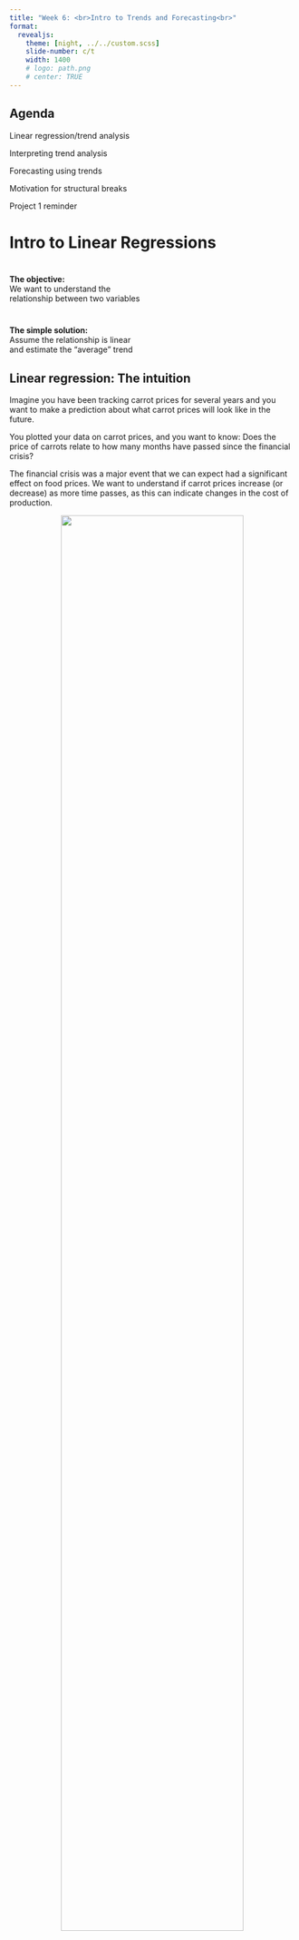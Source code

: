 ```yaml
---
title: "Week 6: <br>Intro to Trends and Forecasting<br>"
format: 
  revealjs:
    theme: [night, ../../custom.scss]
    slide-number: c/t
    width: 1400
    # logo: path.png
    # center: TRUE
---
```


## Agenda 

Linear regression/trend analysis

Interpreting trend analysis

Forecasting using trends

Motivation for structural breaks

Project 1 reminder

<!-- ============================= -->
<!-- (4-22-2024) Lauren moved material in from Week 06 (Lecture 01 Week 02) For next year, plan is to re-do Week 06 lecture to be more about forecasting and decomposition. I left the content in there for Week 05 (commented out) for now. -->
<!-- ============================= -->

<!-- example of big text fit to slide width -->

<!-- ::: {.r-fit-text} -->
<!-- Big Text -->
<!-- ::: -->

<!-- :::: {.columns style="text-align: center"} -->
<!-- ::: {.column width="40%"} -->
<!-- ::: -->
<!-- ::: {.column width="60%"} -->
<!-- ::: -->
<!-- :::: -->


# Intro to Linear Regressions

# 
::: {.r-fit-text }
**The objective:** <br>
We want to understand the <br> 
relationship between two variables
:::
#

::: {.r-fit-text }
**The simple solution:** <br> 
Assume the relationship is linear <br> 
and estimate the "average" trend
:::


## Linear regression: The intuition {.scrollable}

Imagine you have been tracking carrot prices for several years and you want to make a prediction about what carrot prices will look like in the future.

You plotted your data on carrot prices, and you want to know: Does the price of carrots relate to how many months have passed since the financial crisis?

::: {.notes}
The financial crisis was a major event that we can expect had a significant effect on food prices. We want to understand if carrot prices increase (or decrease) as more time passes, as this can indicate changes in the cost of production.

:::

::: {style="text-align: center"}
![](includes/carrot_scatter.png){width="80%"}
::: 

## Linear regression: The intuition {.scrollable}

We can use statistical tools to determine the relationship between "Months since financial crisis" and "Carrot price" to answer questions that cannot always be determined by simply looking at a data plot.

The tool is linear regression, or *regression analysis*.

::: {.notes}

:::

::: {style="text-align: center"}
![](includes/carrot_scatter.png){width="80%"}
::: 

## Equation of a line {.scrollable}

:::: {.columns}

::: {.column width="50%"}

Quick review: The equation of a line plotting the relationship between $y$ and $x$ is,
$$y=mx+b $$

Which variable represents the slope?

Which variable represents the intercept?

:::

::: {.column width="50%"}

```r
#| fig-width: 5

library(ggplot2,quietly = T)
data.frame(x=seq.int(0,10,1),
           y=seq(3,23,length.out=11)) |>
  ggplot(aes(x,y)) + 
    geom_line() +
    scale_y_continuous(breaks = seq.int(0,24,2),limits = c(0,24)) +
    scale_x_continuous(breaks = seq.int(0,10,2)) 
```
:::

::::



## Regression analysis {.scrollable}

**Regression analysis** is a tool that examines the average relationship between two (or more) variables.

It helps us understand:

- How an outcome, or the "dependent" variable, (carrot price) changes when one or more "independent" variables (months since the financial crisis) change.

<!-- - What factors predict a change in an outcome, given a change in an independent variable. -->

We use regression analysis to:

- Forecast future values of the dependent variable (e.g., what carrot prices might be in the future, given past responses to economic events).

- Evaluate the strength of each predictor, i.e., which independent variables are most strongly correlated with changes in carrot prices.

::: {.notes}

How an outcome changes in response to an ind. var change: Since the model is specifying the relationship between independent (RHS vars) and an outcome (y or dependent vars), new observed independent vars + the model can predict new outcomes.

:::

## Regression analysis, applied {.scrollable}

We use linear regression, along with our data, to answer:

1.  Are carrot prices, *on average*, increasing or decreasing?

2.  How much of the observed variation in carrot prices can be explained by a simple time-trend line?

3.  What is the most reasonable prediction of carrot prices 250 months after the financial crisis?

## Exercise 1: Which trend line fits the data best? {.scrollable}
![](includes/carrot_trend2.png){width="45%"}![](includes/carrot_trend3.png){width="45%"}
![](includes/carrot_trend1.png){width="45%"}![](includes/carrot_trend4.png){width="45%"}


## Exercise 1: Which trend line fits the data best? {.scrollable}

It is not easy to eyeball a trend line. 

Regression analysis is useful to determine the best-fitting line.

In simple terms, a "best-fitting" line is one that goes through, or is closest to, most of the data points in the chart.

![](includes/carrot_trend2.png){width="45%"}![](includes/carrot_trend3.png){width="45%"}
![](includes/carrot_trend1.png){width="45%"}![](includes/carrot_trend4.png){width="45%"}

<!---
#
::: {.r-fit-text }
**Which trend line fits the data best?** <br> 
Why?<br> 
:::
--->

<!---
## Regression analysis {.scrollable}

![](includes/carrot_ols1.png){width="80%"}
--->

## Regression analysis, applied {.scrollable}

We use can use linear regression, along with our data, to answer:

1.  **Are carrot prices, on average, increasing or decreasing?**

    - **Increasing (slightly)**

2.  How much of the observed variation in carrot prices can be explained by a simple trend line?

3.  What is the most reasonable prediction of carrot prices 250 months after the financial crisis?

## The Ordinary Least Squares Regression 

Ordinary Least Squares (OLS) is the most common estimation method for linear models.

For a good reason: As long as your model satisfies the certain assumptions, you're getting the BEST possible estimates.

<!---
BEST = accurate (unbiased) + most precise (best)
--->

Tableau, Excel, and other programs use OLS to estimate trend lines.

<!---
## OLS: Unbiased {.scrollable}

What do we mean by "unbiased"?

- predictions are correct on average

- the average value of errors (the distance between observations and predictions) equals zero

# 
![](includes/estimates_bias.png){width="100%"}

::: {style="font-size: 80%;"}
*Source:* [Statistics by Jim](https://statisticsbyjim.com/regression/gauss-markov-theorem-ols-blue/)

:::

## OLS: Best {.scrollable}

What do we mean by "best"?

- predictions have the smallest possible variance

- larger variance = larger probability that our estimates are further away from the correct/true/observed value

# 
![](includes/estimates_precision.png){width="100%"}

::: {style="font-size: 80%;"}
*Source:* [Statistics by Jim](https://statisticsbyjim.com/regression/gauss-markov-theorem-ols-blue/)

:::

--->

## The OLS regression equation {.scrollable}

The following equation represents the mathematical relationship between an independent variable and a dependent variable. 
![](includes/reg_eq.png){width="80%"}

The $\beta_1$ coefficient:

- Acts as the "weight" that the independent variable has in predicting the dependent variable.

- Tells you how much the dependent variable is expected to increase (or decrease) when the independent variable increases by one unit.

The $\beta_0$ coefficient:

- This is our intercept term.

- It is the value of the dependent variable when all the independent variables are zero.

- It represents the expected value of the outcome you're interested in predicting when all of your predictor variables are zero.

::: {.notes}
Beta 1: If you're looking at the relationship between hours studied (independent variable) and exam score (dependent variable), the coefficient of the hours studied tells you how many points you'd expect the exam score to increase for every additional hour studied. If the coefficient is 2, it means that for each additional hour studied, the exam score is expected to increase by 2 points, holding all else constant.

The coefficient essentially acts as a weight that quantifies the impact of one unit change in the independent variable on the dependent variable.

Beta 0: In the same study examining the relationship between hours studied and test scores, the intercept would indicate the predicted test score for a student who did not study at all (zero hours). If the intercept is 50, it suggests that a student is expected to score 50 on the test without studying, assuming the model holds true and all other factors are constant.
:::

<!---
## OLS Estimation {.scrollable}

**Problem:** 

We need to estimate $\beta_0$ and $\beta_1$ using observed values of $Y_i$ and $X_i$

**Solution:** 

$$
\widehat{\beta}_0 = \bar{Y} - \frac{\sum_{i=1}^n\left(Y_i-\bar{Y}\right)\left(X_i-\bar{X}\right)}{\sum_{i=1}^n\left( X_i-\bar{X} \right)^2}\cdot \bar{X}
$$

$$
\widehat{\beta}_1 = \frac{\sum_{i=1}^n\left(Y_i-\bar{Y}\right)\left(X_i-\bar{X}\right)}{\sum_{i=1}^n\left( X_i-\bar{X} \right)^2}
$$
--->

## Interpretting Tableau regression output

![](includes/carrot_trend_desc.png){width="100%"}

## Q: What is the dependent ("Y") variable?

![](includes/tableau_reg.png){width="100%"}


A. `months_since_crisis`

B. `0.0728323`

C. `Avg. Carrot price`

D. `189.513`

## Q: What is the independent ("X") variable?

![](includes/tableau_reg.png){width="100%"}

A. `months_since_crisis`

B. `0.0728323`

C. `Avg. Carrot price`

D. `189.513`


## Q: What is our estimate of $\beta_0$?

![](includes/tableau_reg.png){width="100%"}


A. `months_since_crisis`

B. `0.0728323`

C. `Avg. Carrot price`

D. `189.513`

## Q: What is our estimate of $\beta_1$?

![](includes/tableau_reg.png){width="100%"}

A. `months_since_crisis`

B. `0.0728323`

C. `Avg. Carrot price`

D. `189.513`

## Discussion: Interpretting Tableau output

![](includes/tableau_reg.png){width="100%"}

$$
Y_i = \beta_0 + \beta_1 X_i + \varepsilon_i
$$

What is does $\beta_0$ represent? How can we interpret it? What does it mean for how the trend line will appear in our visualization?

## Discussion: Interpretting Tableau output

![](includes/tableau_reg.png){width="100%"}

$$
Y_i = \beta_0 + \beta_1 X_i + \varepsilon_i
$$

What is does $\beta_1$ represent? How can we interpret it? What does it mean for how the trend line will appear in our visualization?


## Interpretting Tableau output: What is $R^2$? {.scrollable}

- A statistical measure of how well the model "fits" the data.

- It tells us how much variation of the $Y$ variable is explained by the $X$ variable(s)

- Higher $R^2$ =  better fit; $R^2$ = 1 $\Rightarrow$ all variation is explained. [(More info)](https://www.ncl.ac.uk/webtemplate/ask-assets/external/maths-resources/statistics/regression-and-correlation/coefficient-of-determination-r-squared.html)
![](includes/tableau_reg.png){width="100%"}
Why is this important?

- If you are trying to predict carrot prices based on the number of months since the financial crisis, the $R^2$ will tell us how well our predictions match up with the actual prices.

- If the $R^2$ is 2%, it means that 2% of the reasons why carrot prices change can be figured out just by looking at how many months have passed since the financial crisis. 

::: {.notes}
A low $R^2$ means there's a lot happening with the prices that our model (based on months elapsed alone) can't capture. The higher $R^2$, the more it explains the variation.
:::

<!---
## 

![](includes/r_sq.png){width="100%"}
--->

## Regression analysis, applied {.scrollable}

We use can use linear regression, along with our data, to answer:

1.  Are carrot prices, on average, increasing or decreasing?

    - Increasing (slightly)

2.  **How much of the observed variation in carrot prices can be explained by a simple trend line?**

    - **Not much!**

3.  What is the most reasonable prediction of carrot prices 250 months after the financial crisis?

## Interpretting output: What is P-value? {.scrollable}

- Tableau's default P-value is a measure of the significance for slope parameter $\beta_1$

- A p-value measures how surprising your data is under the assumption that there is no effect or no relationship. 

- Smaller p-value = better 

- A p-value of 0.05 or less is often considered statistically significant $\Rightarrow$ statistically significantly different from 0. [(More info)](https://www.w3schools.com/datascience/ds_linear_regression_pvalue.asp)
![](includes/tableau_reg.png){width="100%"}

- In this example, a p-value of 0.02 means that there is a 2% chance of observing these data simply by chance. We have strong evidence *against* the assumption that there is no relationship.

## Interpretting: What is P-value?

Note that clicking "describe trend line" will also give you a p-value for the intercept parameter.

![](includes/tableau_describe.png){width="100%"}


## Q: How well does the model fit the data?

![](includes/exercise.png){width="100%"}


A. Extremely well

B. Decent

C. Not well

## Q: How confident are you that the estimated slope is different from zero?

![](includes/exercise.png){width="100%"}


A. Very

B. Somewhat

C. Not at all

## Using OLS regressions to forecast

::: {style="text-align: center"}
![](includes/forecast.jpeg){width="75%"}

::: 

## Using OLS regressions to forecast

**How?**

- Continue/extend your trend beyond your time series

- Tableau and other programs can do this for you automatically

- You can also do this manually by plugging in values of your $X$ variable(s)...

## Using OLS regressions to forecast

**What is the most reasonable prediction of carrot prices 250 months after the financial crisis?**

![](includes/tableau_reg.png){width="100%"}

$$
\hat{Y} = 189.513 + 0.0728323*(250) = 207.721
$$


##
::: {style="text-align: center"}
![](includes/linear_forecast.png){width="75%"}

::: 

## Regression analysis, applied {.scrollable}

How could we use these data to answer:

1.  Are carrot prices, on average, increasing or decreasing?

    - Increasing (slightly)

2.  How much of the observed variation in carrot prices can be explained by a simple trend line?

    - Not much!

3.  **What is the most reasonable prediction of carrot prices 250 months after the financial crisis?**

    - **BEST estimate: 207**

<!---
## Considerations when using OLS to forecast

1. Is your relationship linear?

## 
::: {style="text-align: center"}
![](includes/nonlinear_trend.webp){width="80%"}

::: 

## Considerations when using OLS to forecast

1. Is your relationship linear?

    - Consider including a non-linear transformation of your X variable, e.g., $Y_i = \beta_0 +\beta_1 X_i +\beta_2 X_i^2 +\varepsilon_i$

2. What time period should you use to estimate the trend?

## 
::: {style="text-align: center"}
![](includes/carrot_longtrend.png){width="70%"}

::: 
--->
<!---
## Considerations when using OLS to forecast

1. Is your relationship linear?

  - Consider including a non-linear transformation of your X variable, e.g., $Y_i = \beta_0 +\beta_1 X_i +\beta_2 X_i^2 +\varepsilon_i$

2. What time period should you use to estimate the trend?

  - Choose a window of time relevant to the time you are predicting
  
  - Long run trends are slow moving so longer time window
  
  - Short run trends might vary by season

<!--     - Test for structural breaks -->

<!--     - Decide how to account for structural breaks -->

<!--     - E.g., Are structural breaks regularly occuring? (perhaps prices jump every 20 years) -->

## Cautionary note 

- We will teach you enough to be dangerous.

- We are introducing you to the tip of the analytical iceberg.  Learn more before you put this into practice.

- Incorrect analysis can lead to worse conclusions than no analysis.

::: {.incremental}

- Be wary of causal conclusions!

:::

<!---
## The "effect" of education on income?

::: {style="text-align: center"}
![](includes/income_educ.png){width="60%"}

:::

--->

# 
::: {.r-fit-text }
CORRELATION $\neq$ CAUSATION

:::



## REMINDER: Project 1

Groups of 2

Choose an ag biz or enre management question to answer with time series data

Collect time series data

Analyze trends 

Generate a forecast 

Present results in a recorded video